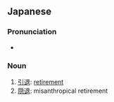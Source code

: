 ==Japanese==

===Pronunciation===
* {{IPA|/intai/|lang=ja}}

===Noun===
{{ja-noun}}

# [[引退]]: [[retirement]]
# [[隠退]]: misanthropical retirement
